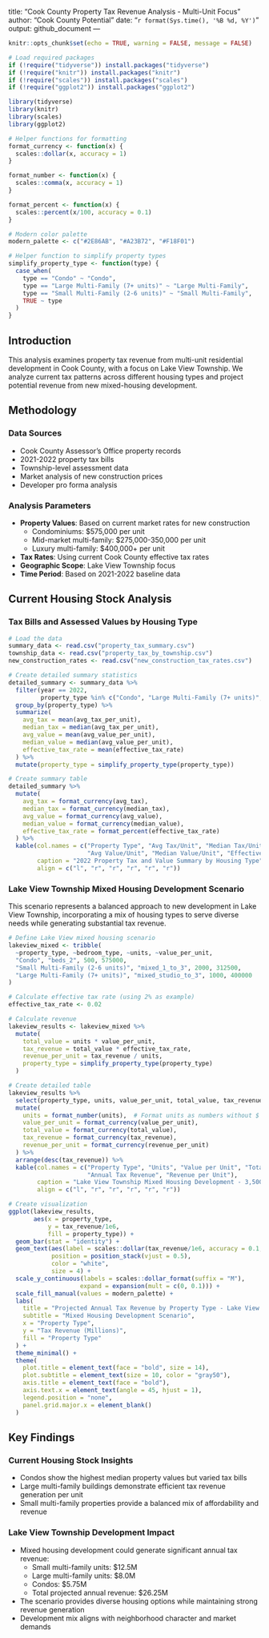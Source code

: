 title: "Cook County Property Tax Revenue Analysis - Multi-Unit Focus"
author: "Cook County Potential"
date: "`r format(Sys.time(), '%B %d, %Y')`"
output: github_document
---

```r
knitr::opts_chunk$set(echo = TRUE, warning = FALSE, message = FALSE)

# Load required packages
if (!require("tidyverse")) install.packages("tidyverse")
if (!require("knitr")) install.packages("knitr")
if (!require("scales")) install.packages("scales")
if (!require("ggplot2")) install.packages("ggplot2")

library(tidyverse)
library(knitr)
library(scales)
library(ggplot2)

# Helper functions for formatting
format_currency <- function(x) {
  scales::dollar(x, accuracy = 1)
}

format_number <- function(x) {
  scales::comma(x, accuracy = 1)
}

format_percent <- function(x) {
  scales::percent(x/100, accuracy = 0.1)
}

# Modern color palette
modern_palette <- c("#2E86AB", "#A23B72", "#F18F01")

# Helper function to simplify property types
simplify_property_type <- function(type) {
  case_when(
    type == "Condo" ~ "Condo",
    type == "Large Multi-Family (7+ units)" ~ "Large Multi-Family",
    type == "Small Multi-Family (2-6 units)" ~ "Small Multi-Family",
    TRUE ~ type
  )
}
```

## Introduction

This analysis examines property tax revenue from multi-unit residential development in Cook County, with a focus on Lake View Township. We analyze current tax patterns across different housing types and project potential revenue from new mixed-housing development.

## Methodology

### Data Sources
- Cook County Assessor's Office property records
- 2021-2022 property tax bills
- Township-level assessment data
- Market analysis of new construction prices
- Developer pro forma analysis

### Analysis Parameters
- **Property Values**: Based on current market rates for new construction
  - Condominiums: $575,000 per unit
  - Mid-market multi-family: $275,000-350,000 per unit
  - Luxury multi-family: $400,000+ per unit
- **Tax Rates**: Using current Cook County effective tax rates
- **Geographic Scope**: Lake View Township focus
- **Time Period**: Based on 2021-2022 baseline data

## Current Housing Stock Analysis

### Tax Bills and Assessed Values by Housing Type

```r
# Load the data
summary_data <- read.csv("property_tax_summary.csv")
township_data <- read.csv("property_tax_by_township.csv")
new_construction_rates <- read.csv("new_construction_tax_rates.csv")

# Create detailed summary statistics
detailed_summary <- summary_data %>%
  filter(year == 2022,
         property_type %in% c("Condo", "Large Multi-Family (7+ units)", "Small Multi-Family (2-6 units)")) %>%
  group_by(property_type) %>%
  summarize(
    avg_tax = mean(avg_tax_per_unit),
    median_tax = median(avg_tax_per_unit),
    avg_value = mean(avg_value_per_unit),
    median_value = median(avg_value_per_unit),
    effective_tax_rate = mean(effective_tax_rate)
  ) %>%
  mutate(property_type = simplify_property_type(property_type))

# Create summary table
detailed_summary %>%
  mutate(
    avg_tax = format_currency(avg_tax),
    median_tax = format_currency(median_tax),
    avg_value = format_currency(avg_value),
    median_value = format_currency(median_value),
    effective_tax_rate = format_percent(effective_tax_rate)
  ) %>%
  kable(col.names = c("Property Type", "Avg Tax/Unit", "Median Tax/Unit", 
                      "Avg Value/Unit", "Median Value/Unit", "Effective Tax Rate"),
        caption = "2022 Property Tax and Value Summary by Housing Type",
        align = c("l", "r", "r", "r", "r", "r"))
```

### Lake View Township Mixed Housing Development Scenario

This scenario represents a balanced approach to new development in Lake View Township, incorporating a mix of housing types to serve diverse needs while generating substantial tax revenue.

```r
# Define Lake View mixed housing scenario
lakeview_mixed <- tribble(
  ~property_type, ~bedroom_type, ~units, ~value_per_unit,
  "Condo", "beds_2", 500, 575000,
  "Small Multi-Family (2-6 units)", "mixed_1_to_3", 2000, 312500,
  "Large Multi-Family (7+ units)", "mixed_studio_to_3", 1000, 400000
)

# Calculate effective tax rate (using 2% as example)
effective_tax_rate <- 0.02

# Calculate revenue
lakeview_results <- lakeview_mixed %>%
  mutate(
    total_value = units * value_per_unit,
    tax_revenue = total_value * effective_tax_rate,
    revenue_per_unit = tax_revenue / units,
    property_type = simplify_property_type(property_type)
  )

# Create detailed table
lakeview_results %>%
  select(property_type, units, value_per_unit, total_value, tax_revenue, revenue_per_unit) %>%
  mutate(
    units = format_number(units),  # Format units as numbers without $ sign
    value_per_unit = format_currency(value_per_unit),
    total_value = format_currency(total_value),
    tax_revenue = format_currency(tax_revenue),
    revenue_per_unit = format_currency(revenue_per_unit)
  ) %>%
  arrange(desc(tax_revenue)) %>%
  kable(col.names = c("Property Type", "Units", "Value per Unit", "Total Value", 
                      "Annual Tax Revenue", "Revenue per Unit"),
        caption = "Lake View Township Mixed Housing Development - 3,500 Total Units",
        align = c("l", "r", "r", "r", "r", "r"))

# Create visualization
ggplot(lakeview_results, 
       aes(x = property_type, 
           y = tax_revenue/1e6, 
           fill = property_type)) +
  geom_bar(stat = "identity") +
  geom_text(aes(label = scales::dollar(tax_revenue/1e6, accuracy = 0.1, suffix = "M")),
            position = position_stack(vjust = 0.5),
            color = "white",
            size = 4) +
  scale_y_continuous(labels = scales::dollar_format(suffix = "M"),
                    expand = expansion(mult = c(0, 0.1))) +
  scale_fill_manual(values = modern_palette) +
  labs(
    title = "Projected Annual Tax Revenue by Property Type - Lake View Township",
    subtitle = "Mixed Housing Development Scenario",
    x = "Property Type",
    y = "Tax Revenue (Millions)",
    fill = "Property Type"
  ) +
  theme_minimal() +
  theme(
    plot.title = element_text(face = "bold", size = 14),
    plot.subtitle = element_text(size = 10, color = "gray50"),
    axis.title = element_text(face = "bold"),
    axis.text.x = element_text(angle = 45, hjust = 1),
    legend.position = "none",
    panel.grid.major.x = element_blank()
  )
```

## Key Findings

### Current Housing Stock Insights
- Condos show the highest median property values but varied tax bills
- Large multi-family buildings demonstrate efficient tax revenue generation per unit
- Small multi-family properties provide a balanced mix of affordability and revenue

### Lake View Township Development Impact
- Mixed housing development could generate significant annual tax revenue:
  - Small multi-family units: $12.5M
  - Large multi-family units: $8.0M
  - Condos: $5.75M
  - Total projected annual revenue: $26.25M
- The scenario provides diverse housing options while maintaining strong revenue generation
- Development mix aligns with neighborhood character and market demands
